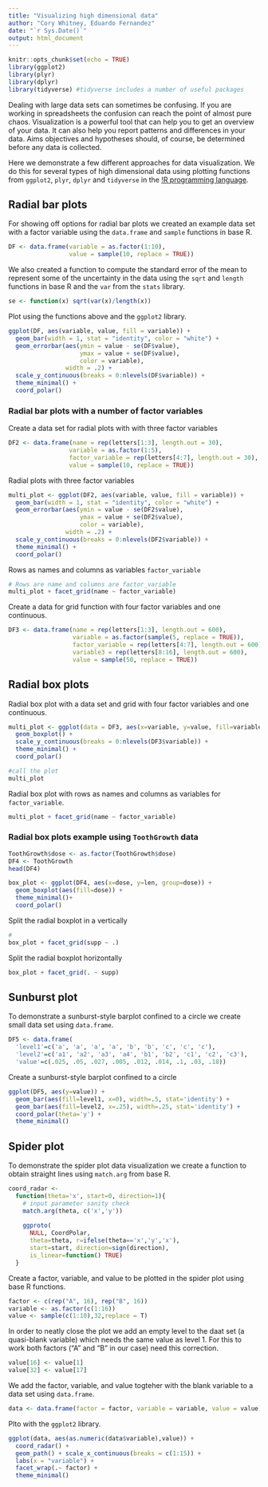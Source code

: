 ```yaml
---
title: "Visualizing high dimensional data"
author: "Cory Whitney, Eduardo Fernandez"
date: "`r Sys.Date()`"
output: html_document
---
```


```r
knitr::opts_chunk$set(echo = TRUE)
library(ggplot2)
library(plyr)
library(dplyr)
library(tidyverse) #tidyverse includes a number of useful packages
```

Dealing with large data sets can sometimes be confusing. If you are working in spreadsheets the confusion can reach the point of almost pure chaos. Visualization is a powerful tool that can help you to get an overview of your data. It can also help you report patterns and differences in your data. Aims objectives and hypotheses should, of course, be determined before any data is collected. 

Here we demonstrate a few different approaches for data visualization. We do this for several types of high dimensional data using plotting functions from `ggplot2`, `plyr`, `dplyr` and `tidyverse` in the [!R programming language](https://www.r-project.org/).

## Radial bar plots

For showing off options for radial bar plots we created an example data set with a factor variable using the `data.frame` and `sample` functions in base R.

```r
DF <- data.frame(variable = as.factor(1:10),
                 value = sample(10, replace = TRUE))
```

We also created a function to compute the standard error of the mean to represent some of the uncertainty in the data using the `sqrt` and `length` functions in base R and the `var` from the `stats` library.

```r
se <- function(x) sqrt(var(x)/length(x)) 
```

Plot using the functions above and the `ggplot2` library.

```r
ggplot(DF, aes(variable, value, fill = variable)) +
  geom_bar(width = 1, stat = "identity", color = "white") +
  geom_errorbar(aes(ymin = value - se(DF$value), 
                    ymax = value + se(DF$value), 
                    color = variable), 
                width = .2) + 
  scale_y_continuous(breaks = 0:nlevels(DF$variable)) +
  theme_minimal() +
  coord_polar()
```

### Radial bar plots with a number of factor variables

Create a data set for radial plots with with three factor variables

```r
DF2 <- data.frame(name = rep(letters[1:3], length.out = 30),
                 variable = as.factor(1:5),
                 factor_variable = rep(letters[4:7], length.out = 30),
                 value = sample(10, replace = TRUE))
```

Radial plots with three factor variables

```r
multi_plot <- ggplot(DF2, aes(variable, value, fill = variable)) +
  geom_bar(width = 1, stat = "identity", color = "white") +
  geom_errorbar(aes(ymin = value - se(DF2$value), 
                    ymax = value + se(DF2$value), 
                    color = variable), 
                width = .2) + 
  scale_y_continuous(breaks = 0:nlevels(DF2$variable)) +
  theme_minimal() +
  coord_polar()
```

Rows as names and columns as variables `factor_variable`

```r
# Rows are name and columns are factor_variable
multi_plot + facet_grid(name ~ factor_variable)
```

Create a data for grid function with four factor variables and one continuous.

```r
DF3 <- data.frame(name = rep(letters[1:3], length.out = 600),
                  variable = as.factor(sample(5, replace = TRUE)),
                  factor_variable = rep(letters[4:7], length.out = 600),
                  variable3 = rep(letters[8:16], length.out = 600),
                  value = sample(50, replace = TRUE))
```

## Radial box plots

Radial box plot with a data set and grid with four factor variables and one continuous.

```r
multi_plot <- ggplot(data = DF3, aes(x=variable, y=value, fill=variable)) +
  geom_boxplot() +
  scale_y_continuous(breaks = 0:nlevels(DF3$variable)) +
  theme_minimal() +
  coord_polar()

#call the plot
multi_plot
```

Radial box plot with rows as names and columns as variables for `factor_variable`.

```r
multi_plot + facet_grid(name ~ factor_variable)
```

### Radial box plots example using `ToothGrowth` data 

```r
ToothGrowth$dose <- as.factor(ToothGrowth$dose)
DF4 <- ToothGrowth
head(DF4)
```

```r
box_plot <- ggplot(DF4, aes(x=dose, y=len, group=dose)) + 
  geom_boxplot(aes(fill=dose)) +
  theme_minimal()+
  coord_polar()
```

Split the radial boxplot in a vertically

```r
# 
box_plot + facet_grid(supp ~ .)
```

Split the radial boxplot horizontally 

```r
box_plot + facet_grid(. ~ supp)
```

## Sunburst plot

To demonstrate a sunburst-style barplot confined to a circle we create small data set using `data.frame`.

```r
DF5 <- data.frame(
  'level1'=c('a', 'a', 'a', 'a', 'b', 'b', 'c', 'c', 'c'), 
  'level2'=c('a1', 'a2', 'a3', 'a4', 'b1', 'b2', 'c1', 'c2', 'c3'), 
  'value'=c(.025, .05, .027, .005, .012, .014, .1, .03, .18))
```


Create a sunburst-style barplot confined to a circle

```r
ggplot(DF5, aes(y=value)) +
  geom_bar(aes(fill=level1, x=0), width=.5, stat='identity') + 
  geom_bar(aes(fill=level2, x=.25), width=.25, stat='identity') + 
  coord_polar(theta='y') + 
  theme_minimal()
```

## Spider plot

To demonstrate the spider plot data visualization we create a function to obtain straight lines using `match.arg` from base R.

```r
coord_radar <- 
  function(theta='x', start=0, direction=1){
    # input parameter sanity check
    match.arg(theta, c('x','y'))
    
    ggproto(
      NULL, CoordPolar, 
      theta=theta, r=ifelse(theta=='x','y','x'),
      start=start, direction=sign(direction),
      is_linear=function() TRUE)
  }
```

Create a factor, variable, and value to be plotted in the spider plot using base R functions.

```r
factor <- c(rep("A", 16), rep("B", 16))
variable <- as.factor(c(1:16))
value <- sample(c(1:10),32,replace = T)
```

In order to neatly close the plot we add an empty level to the daat set (a quasi-blank variable) which needs the same value as level 1. For this to work both factors ("A" and "B" in our case) need this correction.

```r
value[16] <- value[1]
value[32] <- value[17]  
```

We add the factor, variable, and value togteher with the blank variable to a data set using `data.frame`. 

```r
data <- data.frame(factor = factor, variable = variable, value = value)
```

Plto with the `ggplot2` library.

```r
ggplot(data, aes(as.numeric(data$variable),value)) + 
  coord_radar() +
  geom_path() + scale_x_continuous(breaks = c(1:15)) +
  labs(x = "variable") + 
  facet_wrap(.~ factor) + 
  theme_minimal()
```

